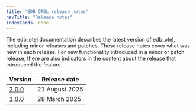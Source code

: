 ```yaml
---
title: 'EDB OTEL release notes'
navTitle: "Release notes"
indexCards: none
---
```


The edb_otel documentation describes the latest version of edb_otel, including minor releases and patches. These release notes cover what was new in each release. For new functionality introduced in a minor or patch release, there are also indicators in the content about the release that introduced the feature.

|             Version              | Release date |
| -------------------------------- | ------------ |
| [2.0.0](edb_otel_2.0.0_rel_notes) | 21 August 2025  |
| [1.0.0](edb_otel_1.0.0_rel_notes) | 28 March 2025  |

